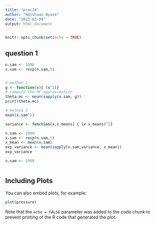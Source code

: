 ---
title: "prac14"
author: "Ndivhuwo Nyase"
date: "2023-02-09"
output: html_document
---

```{r setup, include=FALSE}
knitr::opts_chunk$set(echo = TRUE)
```

## question 1



```{r question 1}

n.sam <- 1000
x.sam <- rexp(n.sam,5)


# method 1
g <- function(x){ (x^2)}
# compute the MC approximation
theta.mc <- mean(sapply(x.sam, g))
print(theta.mc)

# method 2
mean(x.sam^2)


```

```{r part 2}

variance <- function(x,x_means) { (x-x_means)^2}

n.sam <- 1000
x.sam <- rexp(n.sam,5)
x_mean <- mean(x.sam)
exp_variance <- mean(sapply(x.sam,variance, x_mean))
exp_variance

```

```{r question 3 }
n.sam <- 1000



```

## Including Plots

You can also embed plots, for example:

```{r pressure, echo=FALSE}
plot(pressure)
```

Note that the `echo = FALSE` parameter was added to the code chunk to prevent printing of the R code that generated the plot.
